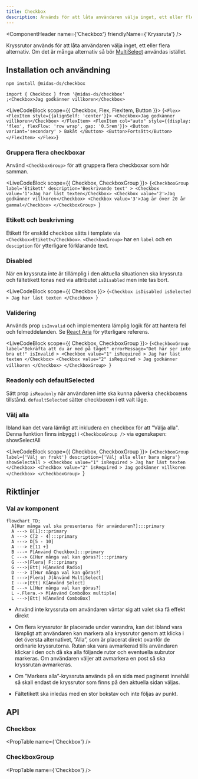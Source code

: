 ```yaml
---
title: Checkbox
description: Används för att låta användaren välja inget, ett eller flera alternativ.
---
```




<ComponentHeader
  name={'Checkbox'}
  friendlyName={'Kryssruta'}
/>

Kryssrutor används för att låta användaren välja inget, ett eller flera alternativ. Om det är många alternativ så bör [MultiSelect](./multi-select.mdx) användas istället.

## Installation och användning

```bash npm2yarn
npm install @midas-ds/checkbox
```

```tsx
import { Checkbox } from '@midas-ds/checkbox'
;<Checkbox>Jag godkänner villkoren</Checkbox>
```

<LiveCodeBlock scope={{ Checkbox, Flex, FlexItem, Button }}>
  {`<Flex>
    <FlexItem style={{alignSelf: 'center'}}>
      <Checkbox>Jag godkänner villkoren</Checkbox>
    </FlexItem>
    <FlexItem col="auto" style={{display: 'flex', flexFlow: 'row wrap', gap: '0.5rem'}}>
      <Button
        variant='secondary'
      >
        Bakåt
      </Button>
      <Button>Fortsätt</Button>
    </FlexItem>
</Flex>`}
</LiveCodeBlock>

### Gruppera flera checkboxar

Använd `<CheckboxGroup>` för att gruppera flera checkboxar som hör samman.

<LiveCodeBlock scope={{ Checkbox, CheckboxGroup }}>
  {`<CheckboxGroup
        label='Etikett'
        description='Beskrivande text'
      >
        <Checkbox value='1'>Jag har läst texten</Checkbox>
        <Checkbox value='2'>Jag godkänner villkoren</Checkbox>
        <Checkbox value='3'>Jag är över 20 år gammal</Checkbox>
    </CheckboxGroup>
`}
</LiveCodeBlock>

### Etikett och beskrivning

Etikett för enskild checkbox sätts i template via `<Checkbox>Etikett</Checkbox>`. `<CheckboxGroup>` har en `label` och en `desciption` för ytterligare förklarande text.

### Disabled

När en kryssruta inte är tillämplig i den aktuella situationen ska kryssruta och fältetikett tonas ned via attributet `isDisabled` men inte tas bort.

<LiveCodeBlock scope={{ Checkbox }}>
  {`<Checkbox
        isDisabled
        isSelected
      >
        Jag har läst texten
    </Checkbox>
`}
</LiveCodeBlock>

### Validering

Används prop `isInvalid` och implementera lämplig logik för att hantera fel och felmeddelanden. Se [React Aria](https://react-spectrum.adobe.com/react-aria/CheckboxGroup.html#validation)
för ytterligare referens.

<LiveCodeBlock scope={{ Checkbox, CheckboxGroup }}>
  {`<CheckboxGroup
      label="Bekräfta att du är med på tåget"
      errorMessage="Det här ser inte bra ut!"
      isInvalid
    >
      <Checkbox
        value="1"
        isRequired
      >
        Jag har läst texten
      </Checkbox>
      <Checkbox
        value="2"
        isRequired
      >
        Jag godkänner villkoren
      </Checkbox>
  </CheckboxGroup>
`}
</LiveCodeBlock>

### Readonly och defaultSelected

Sätt prop `isReadonly` när användaren inte ska kunna påverka checkboxens tillstånd. `defaultSelected` sätter checkboxen i ett
valt läge.

### Välj alla

Ibland kan det vara lämligt att inkludera en checkbox för att "Välja alla". Denna funktion finns inbyggt i `<CheckboxGroup />` via egenskapen: showSelectAll

<LiveCodeBlock scope={{ Checkbox, CheckboxGroup }}>
  {`<CheckboxGroup
    label={'Välj en frukt'}
    description={'Välj alla eller bara några'}
    showSelectAll
    >
      <Checkbox
        value="1"
        isRequired
      >
        Jag har läst texten
      </Checkbox>
      <Checkbox
        value="2"
        isRequired
      >
        Jag godkänner villkoren
      </Checkbox>
  </CheckboxGroup>
`}
</LiveCodeBlock>

## Riktlinjer

### Val av komponent

```mermaid
flowchart TD;
  A[Hur många val ska presenteras för användaren?]:::primary
  A ---> B[1]:::primary
  A ---> C[2 - 4]:::primary
  A ---> D[5 - 10]
  A ---> E[11 +]
  B ---> F[Använd Checkbox]:::primary
  C ---> G[Hur många val kan göras?]:::primary
  G --->|Flera| F:::primary
  G --->|Ett| H[Använd Radio]
  D ---> I[Hur många val kan göras?]
  I --->|Flera| J[Använd MultiSelect]
  I --->|Ett| K[Använd Select]
  E ---> L[Hur många val kan göras?]
  L -.Flera.-> M[Använd ComboBox multiple]
  L --->|Ett| N[Använd ComboBox]
```

- Använd inte kryssruta om användaren väntar sig att valet ska få effekt direkt

- Om flera kryssrutor är placerade under varandra, kan det ibland vara lämpligt att användaren kan markera alla kryssrutor
  genom att klicka i det översta alternativet, ”Alla”, som är placerat direkt ovanför de ordinarie kryssrutorna.
  Rutan ska vara avmarkerad tills användaren klickar i den och då ska alla följande rutor och eventuella subrutor markeras.
  Om användaren väljer att avmarkera en post så ska kryssrutan avmarkeras.

- Om ”Markera alla”-kryssruta används på en sida med paginerat innehåll så skall endast de kryssrutor som finns på den aktuella sidan väljas.

- Fältetikett ska inledas med en stor bokstav och inte följas av punkt.

## API

### Checkbox

<PropTable name={'Checkbox'} />

### CheckboxGroup

<PropTable name={'Checkbox'} />
